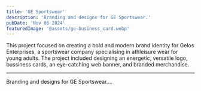 ```yaml
---
title: 'GE Sportswear'
description: 'Branding and designs for GE Sportswear.'
pubDate: 'Nov 06 2024'
featuredImage: '@assets/ge-business_card.webp'
---
```




This project focused on creating a bold and modern brand identity for Gelos Enterprises, a sportswear company specialising in athleisure wear for young adults. The project included designing an energetic, versatile logo, bussiness cards,  an eye-catching web banner, and branded merchandise.



---


Branding and designs for GE Sportswear....

